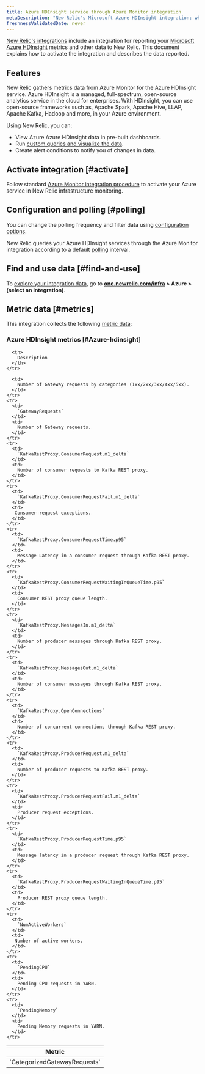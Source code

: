 ```yaml
---
title: Azure HDInsight service through Azure Monitor integration
metaDescription: "New Relic's Microsoft Azure HDInsight integration: what data it reports and how to enable it."
freshnessValidatedDate: never
---
```


[New Relic's integrations](/docs/infrastructure/integrations-getting-started/getting-started/introduction-infrastructure-integrations) include an integration for reporting your [Microsoft Azure HDInsight](https://azure.microsoft.com/en-us/products/hdinsight/) metrics and other data to New Relic. This document explains how to activate the integration and describes the data reported.

## Features

New Relic gathers metrics data from Azure Monitor for the Azure HDInsight service. Azure HDInsight is a managed, full-spectrum, open-source analytics service in the cloud for enterprises. With HDInsight, you can use open-source frameworks such as, Apache Spark, Apache Hive, LLAP, Apache Kafka, Hadoop and more, in your Azure environment.

Using New Relic, you can:

* View Azure Azure HDInsight data in pre-built dashboards.
* Run [custom queries and visualize the data](/docs/infrastructure/integrations-getting-started/getting-started/use-integration-data-new-relic-insights).
* Create alert conditions to notify you of changes in data.

## Activate integration [#activate]

Follow standard [Azure Monitor integration procedure](/docs/infrastructure/microsoft-azure-integrations/azure-integrations-list/azure-monitor) to activate your Azure service in New Relic infrastructure monitoring. 

## Configuration and polling [#polling]

You can change the polling frequency and filter data using [configuration options](/docs/infrastructure/microsoft-azure-integrations/azure-integrations-list/azure-monitor/#settings).

New Relic queries your Azure HDInsight services through the Azure Monitor integration according to a default [polling](/docs/infrastructure/microsoft-azure-integrations/azure-integrations-list/azure-monitor/#settings) interval.

## Find and use data [#find-and-use]

To [explore your integration data](/docs/infrastructure/integrations/find-use-infrastructure-integration-data), go to <DNT>**[one.newrelic.com/infra](https://one.newrelic.com/infra) > Azure > (select an integration)**</DNT>.

## Metric data [#metrics]

This integration collects the following [metric data](/docs/infrastructure/integrations-getting-started/getting-started/understand-integration-data-data-types#metric):

### Azure HDInsight metrics [#Azure-hdinsight]

<table>
  <thead>
    <tr>
      <th style={{ width: "300px" }}>
        Metric
      </th>

      <th>
        Description
      </th>
    </tr>
  </thead>
  <tbody>
    <tr>
      <td>
        `CategorizedGatewayRequests`
      </td>

      <td>
        Number of Gateway requests by categories (1xx/2xx/3xx/4xx/5xx).
      </td>
    </tr>
    <tr>
      <td>
        `GatewayRequests`
      </td>
      <td>
        Number of Gateway requests.
      </td>
    </tr>
    <tr>
      <td>
        `KafkaRestProxy.ConsumerRequest.m1_delta`
      </td>
      <td>
        Number of consumer requests to Kafka REST proxy.
      </td>
    </tr>
    <tr>
      <td>
        `KafkaRestProxy.ConsumerRequestFail.m1_delta`
      </td>
      <td>
       Consumer request exceptions.
      </td>
    </tr>
    <tr>
      <td>
        `KafkaRestProxy.ConsumerRequestTime.p95`
      </td>
      <td>
        Message Latency in a consumer request through Kafka REST proxy.
      </td>
    </tr>
    <tr>
      <td>
        `KafkaRestProxy.ConsumerRequestWaitingInQueueTime.p95`
      </td>
      <td>
        Consumer REST proxy queue length.
      </td>
    </tr>
    <tr>
      <td>
        `KafkaRestProxy.MessagesIn.m1_delta`
      </td>
      <td>
        Number of producer messages through Kafka REST proxy.
      </td>
    </tr>
    <tr>
      <td>
        `KafkaRestProxy.MessagesOut.m1_delta`
      </td>
      <td>
        Number of consumer messages through Kafka REST proxy.
      </td>
    </tr>
    <tr>
      <td>
        `KafkaRestProxy.OpenConnections`
      </td>
      <td>
        Number of concurrent connections through Kafka REST proxy.
      </td>
    </tr>
    <tr>
      <td>
        `KafkaRestProxy.ProducerRequest.m1_delta`
      </td>
      <td>
        Number of producer requests to Kafka REST proxy.
      </td>
    </tr>
    <tr>
      <td>
        `KafkaRestProxy.ProducerRequestFail.m1_delta`
      </td>
      <td>
        Producer request exceptions.
      </td>
    </tr>
    <tr>
      <td>
        `KafkaRestProxy.ProducerRequestTime.p95`
      </td>
      <td>
        Message latency in a producer request through Kafka REST proxy.
      </td>
    </tr>
    <tr>
      <td>
        `KafkaRestProxy.ProducerRequestWaitingInQueueTime.p95`
      </td>
      <td>
        Producer REST proxy queue length.
      </td>
    </tr>
    <tr>
      <td>
        `NumActiveWorkers`
      </td>
      <td>
       Number of active workers.
      </td>
    </tr>
    <tr>
      <td>
        `PendingCPU`
      </td>
      <td>
        Pending CPU requests in YARN.
      </td>
    </tr>
    <tr>
      <td>
        `PendingMemory`
      </td>
      <td>
        Pending Memory requests in YARN.
      </td>
    </tr>
  </tbody>
</table>
